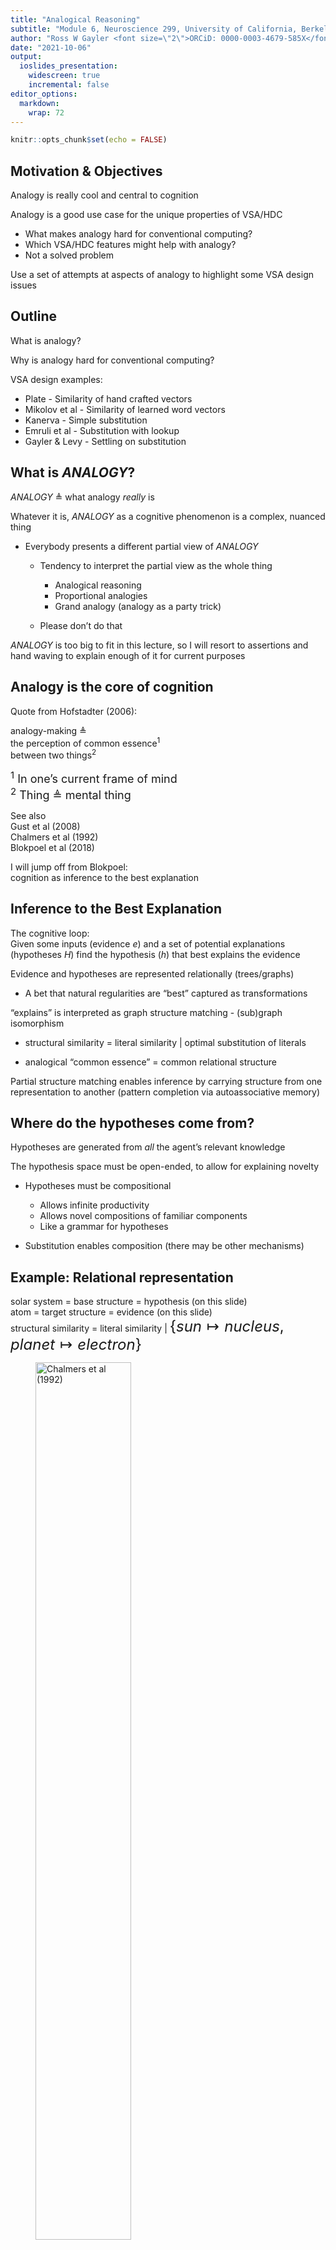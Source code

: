 ```yaml
---
title: "Analogical Reasoning"
subtitle: "Module 6, Neuroscience 299, University of California, Berkeley"
author: "Ross W Gayler <font size=\"2\">ORCiD: 0000-0003-4679-585X</font> ross@rossgayler.com"
date: "2021-10-06"
output: 
  ioslides_presentation:
    widescreen: true
    incremental: false
editor_options: 
  markdown: 
    wrap: 72
---
```


```r
knitr::opts_chunk$set(echo = FALSE)
```

## Motivation & Objectives

Analogy is really cool and central to cognition

Analogy is a good use case for the unique properties of VSA/HDC

-   What makes analogy hard for conventional computing?
-   Which VSA/HDC features might help with analogy?
-   Not a solved problem

Use a set of attempts at aspects of analogy to highlight some VSA design
issues

## Outline

What is analogy?

Why is analogy hard for conventional computing?

VSA design examples:

-   Plate - Similarity of hand crafted vectors
-   Mikolov et al - Similarity of learned word vectors
-   Kanerva - Simple substitution
-   Emruli et al - Substitution with lookup
-   Gayler & Levy - Settling on substitution

## What is *ANALOGY*?

*ANALOGY* $\triangleq$ what analogy *really* is

Whatever it is, *ANALOGY* as a cognitive phenomenon is a complex,
nuanced thing

-   Everybody presents a different partial view of *ANALOGY*

    -   Tendency to interpret the partial view as the whole thing

        -   Analogical reasoning
        -   Proportional analogies
        -   Grand analogy (analogy as a party trick)

    -   Please don't do that

*ANALOGY* is too big to fit in this lecture, so I will resort to
assertions and hand waving to explain enough of it for current purposes

## Analogy is the core of cognition

Quote from Hofstadter (2006):

analogy-making $\triangleq$\
the perception of common essence^1^\
between two things^2^

<font size="4"> ^1^ In one's current frame of mind\
^2^ Thing $\triangleq$ mental thing </font>

See also\
Gust et al (2008)\
Chalmers et al (1992)\
Blokpoel et al (2018)

I will jump off from Blokpoel:\
cognition as inference to the best explanation

## Inference to the Best Explanation

The cognitive loop:\
Given some inputs (evidence $e$) and a set of potential explanations
(hypotheses $H$) find the hypothesis ($h$) that best explains the
evidence

Evidence and hypotheses are represented relationally (trees/graphs)

-   A bet that natural regularities are "best" captured as
    transformations

"explains" is interpreted as graph structure matching - (sub)graph
isomorphism

-   structural similarity = literal similarity \| optimal substitution
    of literals

-   analogical "common essence" = common relational structure

Partial structure matching enables inference by carrying structure from
one representation to another (pattern completion via autoassociative
memory)

## Where do the hypotheses come from?

Hypotheses are generated from *all* the agent's relevant knowledge

The hypothesis space must be open-ended, to allow for explaining novelty

-   Hypotheses must be compositional

    -   Allows infinite productivity
    -   Allows novel compositions of familiar components
    -   Like a grammar for hypotheses

-   Substitution enables composition (there may be other mechanisms)

## Example: Relational representation

solar system = base structure = hypothesis (on this slide)\
atom = target structure = evidence (on this slide)\
structural similarity = literal similarity \|
<font size="5">$\{sun \mapsto nucleus, planet \mapsto electron\}$</font>

![<font size="1">Chalmers et al
(1992)</font>](assets/chalmers-analogy_graphs.png){width="60%"}

## Example: Relational representation of evidence

![<font size="1">Blokpoel et al
(2018)</font>](assets/blokpoel-evidence.png){width="100%"}

## Example: Relational representation of knowledge

![<font size="1">Blokpoel et al
(2018)</font>](assets/blokpoel-knowledge.png){width="38%"}

## Example: Analogical augmentation

![<font size="1">Blokpoel et al
(2018)</font>](assets/blokpoel-augmentation_2.png){width="80%"}

## Example: Augmentation of evidence

![<font size="1">Blokpoel et al
(2018)</font>](assets/blokpoel-augmentation_1.png){width="70%"}

## Example: Explanation

![<font size="1">Blokpoel et al
(2018)</font>](assets/blokpoel-explanation_2.png){width="72%"}

## Why is analogy hard for conventional computing?

Subgraph isomorphism, of two graphs, is NP-complete (intractable)

-   Considers all possible vertex mappings

-   The "obvious" approach is brute-force exhaustive enumeration

-   Each vertex mapping provides very little information about the
    adequacy of the other vertex mappings

Considering all the base structures in the agent's knowledge is much
larger

Considering the transitive closure of analogical augmentations is much
larger

## Preview: Which VSA features might help?

<font size="5">

Hardware parallelism (elemnetwise operations with small fan-in)

Mathematical parallelism (avoids explicit enumeration)

-   The hardware only "sees" the total vector

-   Distributive parallelism

    -   (A + B + C) \* $\rho$(P + Q + R) = A\*$\rho$P + A\*$\rho$Q + ...
        B\*$\rho$P + B\*$\rho$Q + ...

-   Equational parallelism

    -   T = (A + B + C) = (P + Q + R + S) = (X \* Y \* Z) = ...

-   Enables holistic transformations

Substitution is a primitive (via binding)

-   Every value is potentially a variable

</font>

## Plate (1994) - Hand crafted similarity

Focus of Chapter 6 of Plate's thesis (1994) is the use of dot-product
similarity as a measure of structural similarity of representations

Reports experiments with hand-crafted representations aimed at
qualitatively reproducing the results of psychology research into human
judgement of analogical similarity under varying contributions of
component similarity to overall similarity.

My take,

-   superficial similarity $\overset{\operatorname{very}}{\approx}$
    similarity of arguments of relations
-   structural similarity $\overset{\operatorname{very}}{\approx}$
    similarity of pattern of relations

but researchers are free to suit the details of their definitions to
their needs

## Example stimuli

<font size="5">

**P** (Probe) "Spot bit Jane, causing Jane to flee from Spot"

**LS** (Literal Similarity) "Fido bit John, causing John to flee from
Fido." (Has both structural and superficial similarity to the probe P.)

**SF** (Surface features) "John fled from Fido, causing Fido to bite
John." (Has superficial but not structural similarity.)

**CM** (Cross-mapped analogy) "Fred bit Rover, causing Rover to flee
from Fred." (Has both structural and superficial similarity, but types
of corresponding objects are switched.)

**AN** (Analogy) "Mort bit Felix, causing Felix to flee from Mort." (Has
structural but not superficial similarity).

**FOR** (First-order-relations only) "Mort fled from Felix, causing
Felix to bite Mort." (Has neither structural nor superficial similarity,
other than shared predicates.)

</font>

<font size="1">Plate (2000) </font>

## Base and token vectors

![<font size="1">Plate
(1994)</font>](assets/plate-base_token.png){width="74%"}

## Stimulus episode representation construction

Probe episode (**P**): "Spot bit Jane, causing Jane to flee from Spot"

![<font size="1">Plate
(1994)</font>](assets/plate-probe_vector.png){width="100%"}

Note the addition of "lower level" components into the representations

-   These are not strictly necessary for representing the structure

Construction of all the episode representations follows the same scheme

## Dot-product similarity with Probe

![<font size="1">Plate
(2000)</font>](assets/plate-similarities.png){width="100%"}

## Reminders of dot-product similarity properties

<font size="5">

$sim(A, A') = sim(A, (A + X)) \gt 0$

$sim(A, (A \otimes P)) \approx 0$

$sim((A \otimes P), (A' \otimes P)) = sim(A, A') \gt 0$

$sim((A \otimes P), (A' \otimes P')) = sim(A, A') \times sim(P, P') \gt 0$

$sim((A \otimes B \otimes \ldots \otimes X), (A' \otimes B \otimes \ldots \otimes X)) = sim(A, A') \gt 0$

$sim((A \otimes B \otimes \ldots \otimes X), (A' \otimes B \otimes \ldots \otimes X \otimes Y)) \approx 0$

If using self-inverse products:

$sim((A \otimes B \otimes \ldots \otimes X), (A' \otimes B \otimes \ldots \otimes X \otimes Y) \otimes Y^\dagger) = sim(A, A')$

$\dagger$ $. \otimes Y$ is equivalent to applying the substitution
$Y \mapsto \textbf{1}$

</font>

## My interpretation of Plate (1994) Chapter 6

<font size="5">

Representation of structure *requires* product operations,\
which destroys dot-product similarity of result to arguments

-   structural similarity $\neq$ only the dot-product similarity of core
    structure
-   Needs something extra

Plate decorates the composite core structures with components to create
similarity

-   Might be *ad hoc* (depends on whether it is natural for the
    construction process)

-   Might be missing necessary structure

    -   Predicates are not represented as unique instances,

        -   "Spot bit Fido causing Felix to bite John" is ambiguous

    -   but representing them as unique instances might destroy their
        similarity

        -   $sim((bite_1 \otimes bite_{agt} \otimes Spot), (bite_2 \otimes bite_{agt} \otimes Spot)) \overset{?}{\approx} 0$

</font>

## Dot-product similarity is local

Dot-product similarity is at the heart of VSA system dynamics

Dot-product similarity is very "local"

-   Almost all vectors are quasi-orthogonal to current state vector
-   Only a tiny fraction of the vector space has nonzero similarity with
    state
-   Miraculous luck if all directions of interest are local to the state
-   Similarity driven dynamics alone can't select between non-local
    directions

Relational structure encoded by Multiply and Permute, which are
orthogonalising

-   Something needs to be done to map relational structure into the
    local space so that it can engage the similarity dynamics

## Mikolov et al (2013) - Learned word similarity

Proportional analogy with learned "semantic" vectors for words

-   $a:a' :: b:b'$
-   $man:woman :: king::queen$
-   $V_{woman} - V_{man} + V_{king} \overset{?}{=} V_{queen}$

![<font size="1">Mikolov et al
(2013)</font>](assets/mikolov-offsets.png){width="70%"}

## Successful analogy? Not so much

Doesn't work as well as originally thought (Rogers et al, 2017)

-   Relies on excluding $b$ from answer set (or using multiple choice)
-   Works best when $a$, $a'$, and $b$ are relatively similar to each
    other and to $b'$
-   Poor at some classes of relations, e.g. synonymy, antonymy

*ANALOGY* enables proportional analogy, but proportional analogy $\neq$
*ANALOGY*

"semantic" vectors don't capture *SEMANTICS*

-   Semantic vectors don't know how to change a flat tyre
-   Captures a narrow subset of linguistic regularities induced by
    *SEMANTICS*
-   *ANALOGY* engages with *SEMANTICS*

## Vector semantics and dot-product similarity

Proportional analogy via semantic vectors implies semantics $\equiv$
additive features

$V_{woman} - V_{man} + V_{king}$\
$= (V_{person} + V_{FvsM}) - (V_{person} - V_{FvsM}) + (V_{person} - V_{FvsM} + V_{royal})$\
$= V_{person} + V_{FvsM} + V_{royal})$\
$= V_{queen}$\

Additive features can't capture *SEMANTICS*

*ANALOGY* is about structural relational similarity

-   Representing relational structure requires product operators
-   Static dot-product similarity structure is driven by additive
    structure
-   Dot-product similarity (by itself) can't fully capture structural
    similarity

## Systematic substitution via binding

A binding can be used as a partial function for substitution\
The substitution is applied uniformly across the components of the
argument

With a commutative, self-inverse product operator, e.g. BSC, MAP\
(I won't discuss non-commutative or non-self-inverse products here):\
$A \otimes X \equiv \{ A \mapsto X, X \mapsto A \}$

Apply the substitution by binding it with the argument:\
$\mathbf{(A \otimes X)} \otimes (A + A \otimes B + X \otimes C + D)$\
$= A \otimes X \otimes A + A \otimes X \otimes A \otimes B + A \otimes X \otimes X \otimes C + A \otimes X \otimes D$\
$= (A \otimes A) \otimes X + (A \otimes A) \otimes X \otimes B + A \otimes (X \otimes X) \otimes C + A \otimes X \otimes D$\
$= \textbf{1} \otimes X + \textbf{1} \otimes X \otimes B + A \otimes \textbf{1} \otimes C + A \otimes X \otimes D$\
$= X + X \otimes B + A \otimes C + A \otimes X \otimes D$

$(A + A \otimes B + X \otimes C + D) \overset{(A \otimes X)}{\mapsto} (X + X \otimes B + A \otimes C + \mathbf{A \otimes X \otimes D})$

## Subtlety of binding

<font size="5">

Multiple interpretations of bindings ($A \otimes X)$ depending on how
they are used, e.g.:

-   key:value pair in a dictionary (note key and value are treated
    identically)

-   variable:value pair (note variable and value are treated
    identically)

-   Virtual feature detector neuron ($A$ = pattern detected, $X$ =
    identity of neuron)

-   Inference rule ($A$ = antecedent, $B$ = consequent)

-   Substitution pattern ($A$ = search pattern, $B$ = replacement
    pattern)

$A$ and $X$ can be arbitrarily complex composites (everything is just a
vector), e.g.:

-   $(A + B + C) \otimes X = A \otimes X + B \otimes X + C \otimes X$
-   $A \otimes (X + Y + Z) = A \otimes X + A \otimes Y + A \otimes Z$
-   $A \otimes B \otimes X \otimes Y = A \otimes (B \otimes X \otimes Y) = (A \otimes X \otimes Y) \otimes B = \ldots$

</font>

## Kanerva (2010) - What is the Dollar of Mexico?

$V_{ustates} = V_{name} \otimes V_{USA} + V_{capital} \otimes V_{WDC} + V_{currency} \otimes V_{USD}$\
$V_{mexico} = V_{name} \otimes V_{MEX} + V_{capital} \otimes V_{MXC} + V_{currency} \otimes V_{MXN}$\

$V_{U \otimes M} = V_{ustates} \otimes V_{mexico}$\
$= V_{USA} \otimes V_{MEX} + V_{WDC} \otimes V_{MXC} + V_{USD} \otimes V_{MXN} + noise_1$\
(a sum of filler substitutions - fillers occupying the same role have
been bound)

Warning: $noise$ is the sum of all terms you *know* will not be
important

Apply the USA/Mexico mapping, e.g. "What is the Dollar of Mexico?"\
$V_{U \otimes M} \otimes V_{USD}$\
$= (V_{USA} \otimes V_{MEX} + V_{WDC} \otimes V_{MXC} + V_{USD} \otimes V_{MXN} + noise_1) \otimes V_{USD}$\
$= noise_2 + noise_3 + V_{USD} \otimes V_{MXN} \otimes V_{USD} + noise_1 \otimes V_{USD}$\
$\approx V_{MXN}$\

## Hand crafted substitution

This approach works because of identical roles, e.g. $V_{currency}$

The role representations are static and enumerated in advance

Great if that's all you need

-   Seriously, if that's all you need, it's the best way to do something
    analogy-like

*ANALOGY* needs dynamic substitutions chosen in response to the context

## Emruli et al (2013) - Learned substitution

![<font size="1">Emruli et al
(2013)</font>](assets/emruli-AMU.png){width="70%"}

"The analogical mapping unit (AMU) which learns mappings of the type
$x_k \mapsto y_k$ from examples and uses bundled mapping vectors stored
in the SDM to calculate the output vector $y_k$" Emruli et al (2013)

## How it works

$x_k$ is used as the address for the Sparse Distributed Memory (SDM)\
The mapping $x_k \otimes y_k$ is used as the value to store in the SDM

Mappings are noncommutative because $x_k$ and $y_k$ are used differently

Write mode: mappings are written to SDM\
Read mode: retrieves average mapping corresponding to $x_k$ and applies
it to $x_k$

SDM does a sort of averaging memory over similar addresses\
Interpolates over mappings\
Can't generate completely novel mappings

Note the "circuit based" approach, including non-VSA components (SDM)\
There is usually an amount of plumbing and control to deal with\
A purist would make the control distributed (VSA-like) but it's usual to
make the control localist as an engineering hack

## Gayler & Levy (2009) - Settling on substitution

Graph isomorphism (not analogical mapping, but a proxy for necessary
process)

Find vertex mappings that make the graphs identical

-   $\{ A \mapsto P, B \mapsto Q, C \mapsto S, D \mapsto R \}$
-   $\{ A \mapsto P, B \mapsto Q, C \mapsto R, D \mapsto S \}$

![<font size="1">Gayler & Levy
(2009)</font>](assets/gayler-2_graphs.png){width="70%"}

## How it works: The long and winding road

The explanation is going to be long winded (sorry)

-   What is a graph isomorphism (implementable definition)?
-   Localist heuristic to find graph isomorphisms
-   VSA distributed implementation of localist method

## Adjacency matrix of a graph

How to represent a graph with a matrix

-   Row and column indices correspond to vertices
-   Cell entries indicate edges

![<font size="1">Gayler & Levy
(2009)</font>](assets/gayler-adjacency.png){width="60%"}

## Association graph

<font size="5">

The association graph is a graph product of the two graphs\
- Vertices correspond to vertex mappings of the two graphs\
- Edges correspond to edge existence agreement of the vertex mappings\
- A maximal clique corresponds to a maximal isomorphism of the two
graphs

</font>

![<font size="1">Gayler (2009) Melbourne University presentation
(editted). Only a subset of vertices and edges
shown.</font>](assets/gayler-association2.png){width="59%"}

## How to find a maximal clique of a graph

Replicator equations (from evolutionary game theory)\
Also interpretable as Bayesian update\

$x(t)$ = prior distribution = support for each possible vertex mapping\
$x(t + 1)$ = posterior distribution = support for each possible vertex
mapping\
$w$ = adjacency matrix of association graph\
$\pi(t)$ = likelihood = multiplicative update to vertex mapping support
given $w$

![<font size="1">Gayler (2009) Melbourne University
presentation</font>](assets/gayler-replicator_eqns.png){width="20%"}

## Replicator equation circuit

Localist representation of mappings (potentially large)

$k$ number of vertices in each of the two graphs\
$dim(x) = dim(\pi) = k^2$\
$dim(w) = k^2 \times k^2$

![<font size="1">Gayler (2009) Melbourne University
presentation</font>](assets/gayler-circuit_localist.png){width="35%"}

$\land \triangleq$ elementwise product

## Settling of localist replicator equations

![<font size="1">Gayler (2009) Melbourne University
presentation</font>](assets/gayler-settling_localist.png){width="55%"}

## VSA representations for replicator equations

<font size="5">

Vertices: $A, B, C, D, P, Q, R, S$

Edges: $B \otimes C,B \otimes D, Q \otimes R, Q \otimes S$

Graph vertex sets: $(A + B + C + D), (P + Q + R + S)$

Graph edge sets:
$(B \otimes C + B \otimes D), (Q \otimes R + Q \otimes S)$

Initial potential vertex mappings = $x(t = 1)$ =\
$(A + B + C + D) \otimes (P + Q + R + S)$ =\
$A \otimes P + A \otimes Q + \ldots + B \otimes P + B \otimes Q + \ldots + D \otimes S$

Association graph edges (positive only) = potential edge mappings = $w$
=\
$(B \otimes C + B \otimes D) \otimes (Q \otimes R + Q \otimes S)$ =\
$(B \otimes C \otimes Q \otimes R) + (B \otimes C \otimes Q \otimes S) + (B \otimes D \otimes Q \otimes R) + (B \otimes D \otimes Q \otimes S)$

</font>

## VSA replicator equation circuit

Interpret all vectors as being of the form $kV$,\
where $k$ is the magnitude/support for $V$ (the unit magnitude
direction)

Analog computing: $V$ is the labelled wire, $k$ is the voltage on the
wire

![<font size="1">Gayler (2009) Melbourne University
presentation</font>](assets/gayler-circuit_distributed.png){width="70%"}

## Multiset intersection

$\land \triangleq$ multiset intersection

A multiset is a set with a nonnegative magnitude of membership for each
element (i.e. the magnitudes of the component vectors vary across
components)

$arg_1 = a V_1 + b V_2 + c V_3$\
$arg_1 = p V_1 + q V_2 + r V_4$\

$\land(arg_1, arg_2) = a p V_1 + b q V_2$

The elementwise multiplication of the magnitudes of the component
vectors

This corresponds to the elementwise multiplication of support for the
vertex mappings in the localist version

Won't go into the implementation here

## Evidence propagation

<font size="5">

Association graph edges have the form:
$B \otimes C \otimes Q \otimes R$\
and can be interpreted as mappings:\
$(B \otimes C) \otimes (Q \otimes R)$ \# interpret as mapping between
edges in the graphs\
$(B \otimes Q) \otimes (C \otimes R)$ \# interpret as mapping between
vertex mappings

Association graph edges applied as inference rules:\
$\pi = x \otimes w$\
= $(B \otimes Q + \ldots ) \otimes (B \otimes C \otimes Q \otimes R + \ldots )$\
= (vertex mappings) $\otimes$ (mappings between vertex mappings)\
= $(k(B \otimes Q) + \ldots ) \otimes ((B \otimes Q) \otimes (C \otimes R) + \ldots )$\
= $k(C \otimes R) + \ldots$

Interpret $(B \otimes Q) \otimes (C \otimes R)$ as the rule:\
"To the extent $k$ that $B \otimes Q$ is supported as part of the solution\
Increase the support for $C \otimes R$ as part of the solution by $k$"

</font>

## Settling of VSA replicator equation circuit

![<font size="1">Gayler (2009) Melbourne University
presentation</font>](assets/gayler-settling_distributed.png){width="63%"}

## References / Reading

M. Blokpoel, T. Wareham, P. Haselager, and I. van Rooij (2018) *Deep
Analogical Inference as the Origin of Hypotheses*. The Journal of
Problem Solving

D. J. Chalmers, R. M. French, and D. R. Hofstadter (1992) *High-level
perception, representation, and analogy: A critique of artificial
intelligence methodology*. Journal of Experimental & Theoretical
Artificial Intelligence

B. Emruli, R. W. Gayler, and F. Sandin (2013) *Analogical mapping and
inference with binary spatter codes and sparse distributed memory*. The
2013 International Joint Conference on Neural Networks (IJCNN)

B. Emruli and F. Sandin (2014) Analogical *Mapping with Sparse
Distributed Memory: A Simple Model that Learns to Generalize from
Examples*. Cognitive Computation

------------------------------------------------------------------------

R. W. Gayler and S. D. Levy (2009) *A Distributed Basis for Analogical
Mapping*. New Frontiers in Analogy Research, Proceedings of the Second
International Conference on Analogy, ANALOGY-2009

R. W. Gayler and R. Wales (1998) *Connections, Binding, Unification and
Analogical Promiscuity*. Advances In Analogy Research: Integration Of
Theory And Data From The Cognitive, Computational, And Neural Sciences

H. Gust, U. Krumnack, K.-U. Kühnberger, and A. Schwering (2008)
*Analogical Reasoning: A Core of Cognition*. KI - Künstliche Intelligenz

D. R. Hofstadter (2006) *Analogy as the core of cognition*. Stanford
Presidential Lecture

P. Kanerva (2000) *Large Patterns Make Great Symbols: An Example of
Learning from Example*. Hybrid Neural Systems

------------------------------------------------------------------------

P. Kanerva (2010) *What We Mean when We Say "What's the Dollar of
Mexico?": Prototypes and Mapping in Concept Space*. Quantum Informatics
2010: AAAI-Fall 2010 Symposium on Quantum Informatics for Cognitive,
Social, and Semantic Processes

S. D. Levy and R. W. Gayler (2009) *"Lateral inhibition" in a fully
distributed connectionist architecture*. In Proceedings of the Ninth
International Conference on Cognitive Modeling (ICCM 2009)

T. Mikolov, W. Yih, and G. Zweig (2013) *Linguistic Regularities in
Continuous Space Word Representations*. Proceedings of NAACL-HLT 2013

T. A. Plate (1994) *Distributed Representations and Nested Compositional
Structure*. PhD Thesis. University of Toronto

T. A. Plate (2000) *Analogy retrieval and processing with distributed
vector representations*. Expert Systems

------------------------------------------------------------------------

A. Rogers, A. Drozd, and L. Bofang (2017) *The (too Many) Problems of
Analogical Reasoning with Word Vectors*. Proceedings of the 6th Joint
Conference on Lexical and Computational Semantics (\*SEM 2017)

------------------------------------------------------------------------

[DOI: 10.5281/zenodo.5552219](http://doi.org/10.5281/zenodo.5552219)

<font size="2">This presentation is licensed under a Creative Commons
Attribution 4.0 International License</font>

![<font size="2"><https://creativecommons.org/licenses/by/4.0/></font>](assets/cc_by.png){width="28%"}
